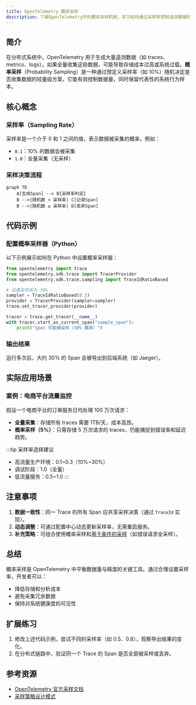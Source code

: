 ```yaml
---
title: OpenTelemetry 概率采样
description: 了解OpenTelemetry中的概率采样机制，学习如何通过采样率控制遥测数据的收集量，平衡系统开销与数据精度。
---
```


## 简介

在分布式系统中，OpenTelemetry 用于生成大量遥测数据（如 traces、metrics、logs）。如果全量收集这些数据，可能导致存储成本过高或系统过载。**概率采样**（Probability Sampling）是一种通过预定义采样率（如 10%）随机决定是否收集数据的轻量级方案，它能有效控制数据量，同时保留代表性的系统行为样本。

## 核心概念

### 采样率（Sampling Rate）
采样率是一个介于 0 和 1 之间的值，表示数据被采集的概率。例如：
- `0.1`：10% 的数据会被采集
- `1.0`：全量采集（无采样）

### 采样决策流程
```mermaid
graph TD
    A[生成Span] --> B{采样率判定}
    B -->|随机数 < 采样率| C[记录Span]
    B -->|随机数 ≥ 采样率| D[丢弃Span]
```

## 代码示例

### 配置概率采样器（Python）
以下示例展示如何在 Python 中设置概率采样器：

```python
from opentelemetry import trace
from opentelemetry.sdk.trace import TracerProvider
from opentelemetry.sdk.trace.sampling import TraceIdRatioBased

# 设置采样率为 30%
sampler = TraceIdRatioBased(0.3)
provider = TracerProvider(sampler=sampler)
trace.set_tracer_provider(provider)

tracer = trace.get_tracer(__name__)
with tracer.start_as_current_span("sample_span"):
    print("Span 可能被采样（30% 概率）")
```

### 输出结果
运行多次后，大约 30% 的 Span 会被导出到后端系统（如 Jaeger）。

## 实际应用场景

### 案例：电商平台流量监控
假设一个电商平台的订单服务日均处理 100 万次请求：
- **全量采集**：存储所有 traces 需要 1TB/天，成本高昂。
- **概率采样（5%）**：只需存储 5 万次请求的 traces，仍能捕捉到错误率和延迟趋势。

:::tip 采样率选择建议
- 高流量生产环境：0.1~0.3（10%~30%）
- 调试阶段：1.0（全量）
- 低流量服务：0.5~1.0
:::

## 注意事项

1. **数据一致性**：同一 Trace 的所有 Span 应共享采样决策（通过 `TraceId` 实现）。
2. **动态调整**：可通过配置中心动态更新采样率，无需重启服务。
3. **补充策略**：可组合使用概率采样和[基于条件的采样](https://opentelemetry.io/docs/concepts/sampling/)（如错误请求全采样）。

## 总结

概率采样是 OpenTelemetry 中平衡数据量与精度的关键工具。通过合理设置采样率，开发者可以：
- 降低存储和分析成本
- 避免采集冗余数据
- 保持对系统健康度的可见性

## 扩展练习

1. 修改上述代码示例，尝试不同的采样率（如 0.5、0.8），观察导出结果的变化。
2. 在分布式链路中，验证同一个 Trace 的 Span 是否全部被采样或丢弃。

## 参考资源
- [OpenTelemetry 官方采样文档](https://opentelemetry.io/docs/concepts/sampling/)
- [采样策略设计模式](https://github.com/open-telemetry/opentelemetry-specification/blob/main/specification/trace/sampling.md)